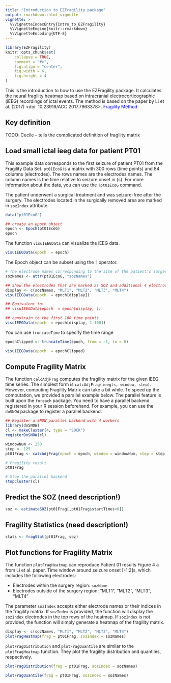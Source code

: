 ```yaml
---
title: "Introduction to EZFragility package"
output: rmarkdown::html_vignette
vignette: >
  %\VignetteIndexEntry{Intro_to_EZFragility}
  %\VignetteEngine{knitr::rmarkdown}
  %\VignetteEncoding{UTF-8}
---
```


```r
library(EZFragility)
knitr::opts_chunk$set(
    collapse = TRUE,
    comment = "#>",
    fig.align = "center",
    fig.width = 6,
    fig.height = 4
)
```

This is the introduction to how to use the EZFragility package.
It calculates the neural fragility heatmap based on intracranial electrocorticographic (iEEG) recordings of ictal events.
The method is based on the paper by Li et al. (2017) <doi: 10.23919/ACC.2017.7963378>.
<a href="https://ieeexplore.ieee.org/document/7963378" style="color:blue; text-decoration:none;"> Fragility Method</a>

## Key definition

TODO: Cecile -- tells the complicated definition of fragility matrix


## Load small ictal ieeg data for patient PT01

This example data corresponds to the first seizure of patient PT01 from the Fragility Data Set. `pt01EcoG` is a matrix with 300 rows (time points) and 84 columns (electrodes). The rows names are the electrodes names. The column names is the time relative to seizure onset in (s). For more information about the data, you can use the `?pt01EcoG` command.

The patient underwent a surgical treatment and was seizure-free after the surgery. The electrodes located in the surgically removed area are marked in `sozIndex` attribute.
```r
data("pt01EcoG")

## create an epoch object
epoch <- Epoch(pt01EcoG)
epoch
```

The function `visuIEEGData` can visualize the iEEG data. 
```r
visuIEEGData(epoch  = epoch)
```

The Epoch object can be subset using the `[` operator.
```r
# The electrode names corresponding to the site of the patient's surgery
sozNames <- attr(pt01EcoG, "sozNames")

## Show the electrodes that are marked as SOZ and additional 4 electrodes
display <- c(sozNames, "MLT1", "MLT2", "MLT3", "MLT4")
visuIEEGData(epoch  = epoch[display])

## Equivalent to: 
## visuIEEGData(epoch  = epoch[display, ])

## constrain to the first 100 time points
visuIEEGData(epoch  = epoch[display, 1:100])
```

You can use `truncateTime` to specify the time range
```r
epochClipped <- truncateTime(epoch, from = -1, to = 0)

visuIEEGData(epoch  = epochClipped)
```

## Compute Fragility Matrix
The function `calcAdjFrag` computes the fragility matrix for the given iEEG time series. The simplest form is `calcAdjFrag(ieegts, window, step)`. However, computing Fragility Matrix can take a bit while. To speed up the computation, we provided a parallel example below. The parallel feature is built upon the `foreach` package. You need to have a parallel backend registered in your R session beforehand. For example, you can use the `doSNOW` package to register a parallel backend.
```r
## Register a SNOW parallel backend with 4 workers
library(doSNOW)
cl <- makeCluster(4, type = "SOCK")
registerDoSNOW(cl)

windowNum <- 250
step <- 125
pt01Frag <- calcAdjFrag(epoch = epoch, window = windowNum, step = step, parallel = TRUE, progress = TRUE)

# Fragility result
pt01Frag

# Stop the parallel backend
stopCluster(cl)
```

## Predict the SOZ (need description!)

```r
soz <- estimateSOZ(pt01Frag[,pt01Frag$startTimes<0])
```

## Fragility Statistics (need description!)
```r
stats <- fragStat(pt01Frag, soz)
```

## Plot functions for Fragility Matrix
The function `plotFragHeatmap` can reproduce Patient 01 results Figure 4 a from Li et al. paper. Time window around seizure onset [-1:2]s, which includes the following electrodes: 

- Electrodes within the surgery region: `sozName`
- Electrodes outside of the surgery region: "MLT1", "MLT2", "MLT3", "MLT4" 

The parameter `sozIndex` accepts either electrode names or their indices in the fragility matrix. If `sozIndex` is provided, the function will display the `sozIndex` electrodes in the top rows of the heatmap. If `sozIndex` is not provided, the function will simply generate a heatmap of the fragility matrix.
```r
display <- c(sozNames, "MLT1", "MLT2", "MLT3", "MLT4")
plotFragHeatmap(frag = pt01Frag, sozIndex = sozNames)
```

`plotFragDistribution` and `plotFragQuantile` are similar to the `plotFragHeatmap` function. They plot the fragility distribution and quantiles, respectively.
```r
plotFragDistribution(frag = pt01Frag, sozIndex = sozNames)
```

```r
plotFragQuantile(frag = pt01Frag, sozIndex = sozNames)
```